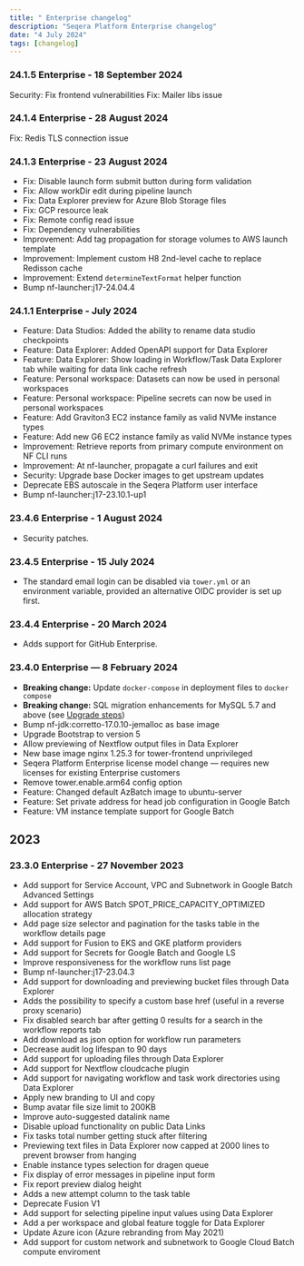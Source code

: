```yaml
---
title: " Enterprise changelog"
description: "Seqera Platform Enterprise changelog"
date: "4 July 2024"
tags: [changelog]
---
```


### 24.1.5 Enterprise - 18 September 2024
 
Security: Fix frontend vulnerabilities
Fix: Mailer libs issue

### 24.1.4 Enterprise - 28 August 2024

Fix: Redis TLS connection issue

### 24.1.3 Enterprise - 23 August 2024

- Fix: Disable launch form submit button during form validation
- Fix: Allow workDir edit during pipeline launch 
- Fix: Data Explorer preview for Azure Blob Storage files
- Fix: GCP resource leak 
- Fix: Remote config read issue
- Fix: Dependency vulnerabilities 
- Improvement: Add tag propagation for storage volumes to AWS launch template
- Improvement: Implement custom H8 2nd-level cache to replace Redisson cache 
- Improvement: Extend `determineTextFormat` helper function 
- Bump nf-launcher:j17-24.04.4

### 24.1.1 Enterprise - July 2024

- Feature: Data Studios: Added the ability to rename data studio checkpoints 
- Feature: Data Explorer: Added OpenAPI support for Data Explorer
- Feature: Data Explorer: Show loading in Workflow/Task Data Explorer tab while waiting for data link cache refresh
- Feature: Personal workspace: Datasets can now be used in personal workspaces
- Feature: Personal workspace: Pipeline secrets can now be used in personal workspaces
- Feature: Add Graviton3 EC2 instance family as valid NVMe instance types
- Feature: Add new G6 EC2 instance family as valid NVMe instance types
- Improvement: Retrieve reports from primary compute environment on NF CLI runs
- Improvement: At nf-launcher, propagate a curl failures and exit
- Security: Upgrade base Docker images to get upstream updates
- Deprecate EBS autoscale in the Seqera Platform user interface
- Bump nf-launcher:j17-23.10.1-up1

### 23.4.6 Enterprise - 1 August 2024

- Security patches.

### 23.4.5 Enterprise - 15 July 2024

-  The standard email login can be disabled via `tower.yml` or an environment variable, provided an alternative OIDC provider is set up first.

### 23.4.4 Enterprise - 20 March 2024

- Adds support for GitHub Enterprise.

### 23.4.0 Enterprise — 8 February 2024

- **Breaking change:** Update `docker-compose` in deployment files to `docker compose`
- **Breaking change:** SQL migration enhancements for MySQL 5.7 and above (see [Upgrade steps](./23.4.mdx#upgrade-steps))
- Bump nf-jdk:corretto-17.0.10-jemalloc as base image
- Upgrade Bootstrap to version 5
- Allow previewing of Nextflow output files in Data Explorer
- New base image nginx 1.25.3 for tower-frontend unprivileged
- Seqera Platform Enterprise license model change — requires new licenses for existing Enterprise customers
- Remove tower.enable.arm64 config option
- Feature: Changed default AzBatch image to ubuntu-server
- Feature: Set private address for head job configuration in Google Batch
- Feature: VM instance template support for Google Batch

## 2023

### 23.3.0 Enterprise - 27 November 2023

- Add support for Service Account, VPC and Subnetwork in Google Batch Advanced Settings
- Add support for AWS Batch SPOT_PRICE_CAPACITY_OPTIMIZED allocation strategy
- Add page size selector and pagination for the tasks table in the workflow details page
- Add support for Fusion to EKS and GKE platform providers
- Add support for Secrets for Google Batch and Google LS
- Improve responsiveness for the workflow runs list page
- Bump nf-launcher:j17-23.04.3
- Add support for downloading and previewing bucket files through Data Explorer
- Adds the possibility to specify a custom base href (useful in a reverse proxy scenario)
- Fix disabled search bar after getting 0 results for a search in the workflow reports tab
- Add download as json option for workflow run parameters
- Decrease audit log lifespan to 90 days
- Add support for uploading files through Data Explorer
- Add support for Nextflow cloudcache plugin
- Add support for navigating workflow and task work directories using Data Explorer
- Apply new branding to UI and copy
- Bump avatar file size limit to 200KB
- Improve auto-suggested datalink name
- Disable upload functionality on public Data Links
- Fix tasks total number getting stuck after filtering
- Previewing text files in Data Explorer now capped at 2000 lines to prevent browser from hanging
- Enable instance types selection for dragen queue
- Fix display of error messages in pipeline input form
- Fix report preview dialog height
- Adds a new attempt column to the task table
- Deprecate Fusion V1
- Add support for selecting pipeline input values using Data Explorer
- Add a per workspace and global feature toggle for Data Explorer
- Update Azure icon (Azure rebranding from May 2021)
- Add support for custom network and subnetwork to Google Cloud Batch compute enviroment